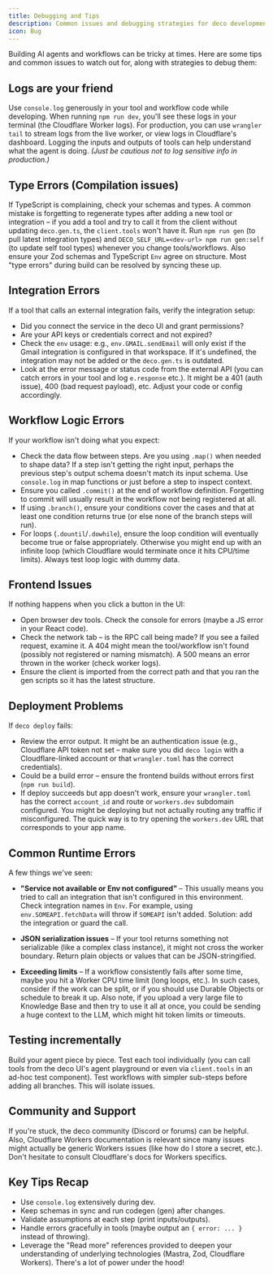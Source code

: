 ```yaml
---
title: Debugging and Tips
description: Common issues and debugging strategies for deco development
icon: Bug
---
```


Building AI agents and workflows can be tricky at times. Here are some tips and common issues to watch out for, along with strategies to debug them:

## Logs are your friend

Use `console.log` generously in your tool and workflow code while developing. When running `npm run dev`, you'll see these logs in your terminal (the Cloudflare Worker logs). For production, you can use `wrangler tail` to stream logs from the live worker, or view logs in Cloudflare's dashboard. Logging the inputs and outputs of tools can help understand what the agent is doing. _(Just be cautious not to log sensitive info in production.)_

## Type Errors (Compilation issues)

If TypeScript is complaining, check your schemas and types. A common mistake is forgetting to regenerate types after adding a new tool or integration – if you add a tool and try to call it from the client without updating `deco.gen.ts`, the `client.tools` won't have it. Run `npm run gen` (to pull latest integration types) and `DECO_SELF_URL=<dev-url> npm run gen:self` (to update self tool types) whenever you change tools/workflows. Also ensure your Zod schemas and TypeScript `Env` agree on structure. Most "type errors" during build can be resolved by syncing these up.

## Integration Errors

If a tool that calls an external integration fails, verify the integration setup:

- Did you connect the service in the deco UI and grant permissions?
- Are your API keys or credentials correct and not expired?
- Check the `env` usage: e.g., `env.GMAIL.sendEmail` will only exist if the Gmail integration is configured in that workspace. If it's undefined, the integration may not be added or the `deco.gen.ts` is outdated.
- Look at the error message or status code from the external API (you can catch errors in your tool and log `e.response` etc.). It might be a 401 (auth issue), 400 (bad request payload), etc. Adjust your code or config accordingly.

## Workflow Logic Errors

If your workflow isn't doing what you expect:

- Check the data flow between steps. Are you using `.map()` when needed to shape data? If a step isn't getting the right input, perhaps the previous step's output schema doesn't match its input schema. Use `console.log` in map functions or just before a step to inspect context.
- Ensure you called `.commit()` at the end of workflow definition. Forgetting to commit will usually result in the workflow not being registered at all.
- If using `.branch()`, ensure your conditions cover the cases and that at least one condition returns true (or else none of the branch steps will run).
- For loops (`.dountil`/`.dowhile`), ensure the loop condition will eventually become true or false appropriately. Otherwise you might end up with an infinite loop (which Cloudflare would terminate once it hits CPU/time limits). Always test loop logic with dummy data.

## Frontend Issues

If nothing happens when you click a button in the UI:

- Open browser dev tools. Check the console for errors (maybe a JS error in your React code).
- Check the network tab – is the RPC call being made? If you see a failed request, examine it. A 404 might mean the tool/workflow isn't found (possibly not registered or naming mismatch). A 500 means an error thrown in the worker (check worker logs).
- Ensure the client is imported from the correct path and that you ran the gen scripts so it has the latest structure.

## Deployment Problems

If `deco deploy` fails:

- Review the error output. It might be an authentication issue (e.g., Cloudflare API token not set – make sure you did `deco login` with a Cloudflare-linked account or that `wrangler.toml` has the correct credentials).
- Could be a build error – ensure the frontend builds without errors first (`npm run build`).
- If deploy succeeds but app doesn't work, ensure your `wrangler.toml` has the correct `account_id` and route or `workers.dev` subdomain configured. You might be deploying but not actually routing any traffic if misconfigured. The quick way is to try opening the `workers.dev` URL that corresponds to your app name.

## Common Runtime Errors

A few things we've seen:

- **"Service not available or Env not configured"** – This usually means you tried to call an integration that isn't configured in this environment. Check integration names in `Env`. For example, using `env.SOMEAPI.fetchData` will throw if `SOMEAPI` isn't added. Solution: add the integration or guard the call.

- **JSON serialization issues** – If your tool returns something not serializable (like a complex class instance), it might not cross the worker boundary. Return plain objects or values that can be JSON-stringified.

- **Exceeding limits** – If a workflow consistently fails after some time, maybe you hit a Worker CPU time limit (long loops, etc.). In such cases, consider if the work can be split, or if you should use Durable Objects or schedule to break it up. Also note, if you upload a very large file to Knowledge Base and then try to use it all at once, you could be sending a huge context to the LLM, which might hit token limits or timeouts.

## Testing incrementally

Build your agent piece by piece. Test each tool individually (you can call tools from the deco UI's agent playground or even via `client.tools` in an ad-hoc test component). Test workflows with simpler sub-steps before adding all branches. This will isolate issues.

## Community and Support

If you're stuck, the deco community (Discord or forums) can be helpful. Also, Cloudflare Workers documentation is relevant since many issues might actually be generic Workers issues (like how do I store a secret, etc.). Don't hesitate to consult Cloudflare's docs for Workers specifics.

## Key Tips Recap

- Use `console.log` extensively during dev.
- Keep schemas in sync and run codegen (gen) after changes.
- Validate assumptions at each step (print inputs/outputs).
- Handle errors gracefully in tools (maybe output an `{ error: ... }` instead of throwing).
- Leverage the "Read more" references provided to deepen your understanding of underlying technologies (Mastra, Zod, Cloudflare Workers). There's a lot of power under the hood!
